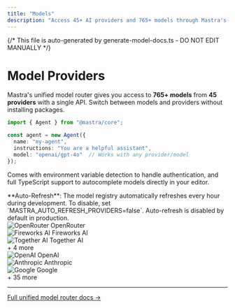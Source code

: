 ```yaml
---
title: "Models"
description: "Access 45+ AI providers and 765+ models through Mastra's model router."
---
```


{/* This file is auto-generated by generate-model-docs.ts - DO NOT EDIT MANUALLY */}


# Model Providers

Mastra's unified model router gives you access to **765+ models** from **45 providers** with a single API. Switch between models and providers without installing packages.

```typescript
import { Agent } from "@mastra/core";

const agent = new Agent({
  name: "my-agent",
  instructions: "You are a helpful assistant",
  model: "openai/gpt-4o"  // Works with any provider/model
});
```

Comes with environment variable detection to handle authentication, and full TypeScript support to autocomplete models directly in your editor.

<Callout type="info">
**Auto-Refresh**: The model registry automatically refreshes every hour during development. To disable, set `MASTRA_AUTO_REFRESH_PROVIDERS=false`. Auto-refresh is disabled by default in production.
</Callout>

<CardGrid>
    <CardGridItem
      title="Gateways"
      href="./models/gateways"
    >
      <div className="space-y-3">
        <div className="flex flex-col gap-2">
          <div className="flex items-center gap-2 text-sm">
            <img src="https://models.dev/logos/openrouter.svg" alt="OpenRouter" className="w-4 h-4 object-contain dark:invert dark:brightness-0 dark:contrast-200" />
            <span>OpenRouter</span>
          </div>
          <div className="flex items-center gap-2 text-sm">
            <img src="https://models.dev/logos/fireworks-ai.svg" alt="Fireworks AI" className="w-4 h-4 object-contain dark:invert dark:brightness-0 dark:contrast-200" />
            <span>Fireworks AI</span>
          </div>
          <div className="flex items-center gap-2 text-sm">
            <img src="https://models.dev/logos/togetherai.svg" alt="Together AI" className="w-4 h-4 object-contain dark:invert dark:brightness-0 dark:contrast-200" />
            <span>Together AI</span>
          </div>
        </div>
        <div className="text-sm text-gray-600 dark:text-gray-400 mt-3">+ 4 more</div>
      </div>
    </CardGridItem>
    <CardGridItem
      title="Providers"
      href="./models/providers"
    >
      <div className="space-y-3">
        <div className="flex flex-col gap-2">
          <div className="flex items-center gap-2 text-sm">
            <img src="https://models.dev/logos/openai.svg" alt="OpenAI" className="w-4 h-4 object-contain dark:invert dark:brightness-0 dark:contrast-200" />
            <span>OpenAI</span>
          </div>
          <div className="flex items-center gap-2 text-sm">
            <img src="https://models.dev/logos/anthropic.svg" alt="Anthropic" className="w-4 h-4 object-contain dark:invert dark:brightness-0 dark:contrast-200" />
            <span>Anthropic</span>
          </div>
          <div className="flex items-center gap-2 text-sm">
            <img src="https://models.dev/logos/google.svg" alt="Google" className="w-4 h-4 object-contain dark:invert dark:brightness-0 dark:contrast-200" />
            <span>Google</span>
          </div>
        </div>
        <div className="text-sm text-gray-600 dark:text-gray-400 mt-3">+ 35 more</div>
      </div>
    </CardGridItem>
</CardGrid>

---

[Full unified model router docs →](/docs/getting-started/model-providers)